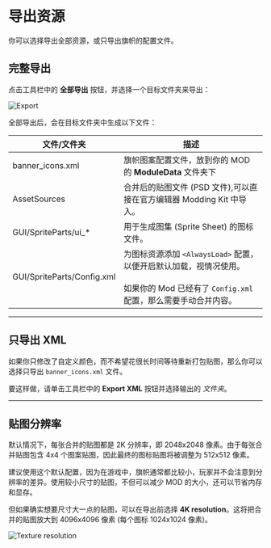 
# 导出资源

你可以选择导出全部资源，或只导出旗帜的配置文件。

## 完整导出

点击工具栏中的 **全部导出** 按钮，并选择一个目标文件夹来导出：

![Export](./images/banner-7-export-toolbar.png)

全部导出后，会在目标文件夹中生成以下文件：

<FileTree>
  <FileTree.Folder name="目标文件夹" defaultOpen>
    <FileTree.File name="banner_icons.xml" />
    <FileTree.Folder name="AssetSources" defaultOpen>
      <FileTree.Folder name="BanneerIcons" />
    </FileTree.Folder>
    <FileTree.Folder name="GUI" defaultOpen>
      <FileTree.Folder name="SpriteParts" defaultOpen>
        <FileTree.File name="Config.xml" />
        <FileTree.Folder name="ui_<图组ID>" />
      </FileTree.Folder>
    </FileTree.Folder>
  </FileTree.Folder>
</FileTree>

| 文件/文件夹                | 描述                                                                                                                                          |
| -------------------------- | --------------------------------------------------------------------------------------------------------------------------------------------- |
| banner_icons.xml           | 旗帜图案配置文件，放到你的 MOD 的 **ModuleData** 文件夹下                                                                                     |
| AssetSources               | 合并后的贴图文件 (PSD 文件),可以直接在官方编辑器 Modding Kit 中导入。                                                                         |
| GUI/SpriteParts/ui\_\*     | 用于生成图集 (Sprite Sheet) 的图标文件。                                                                                                      |
| GUI/SpriteParts/Config.xml | 为图标资源添加 `<AlwaysLoad>` 配置，以便开启默认加载，视情况使用。 <br/><br/> 如果你的 Mod 已经有了 `Config.xml` 配置，那么需要手动合并内容。 |

---

## 只导出 XML

如果你只修改了自定义颜色，而不希望花很长时间等待重新打包贴图，那么你可以选择只导出 `banner_icons.xml` 文件。

要这样做，请单击工具栏中的 **Export XML** 按钮并选择输出的 _文件夹_。

---

## 贴图分辨率

默认情况下，每张合并的贴图都是 2K 分辨率，即 2048x2048 像素。由于每张合并贴图包含 4x4 个图案贴图，因此最终的图标贴图将被调整为 512x512 像素。

建议使用这个默认配置，因为在游戏中，旗帜通常都比较小，玩家并不会注意到分辨率的差异。使用较小尺寸的贴图，不但可以减少 MOD 的大小，还可以节省内存和显存。

但如果确实想要尺寸大一点的贴图，可以在导出前选择 **4K resolution**。这将把合并的贴图放大到 4096x4096 像素 (每个图标 1024x1024 像素)。

![Texture resolution](./images/banner-8-texture-resolution.png)
